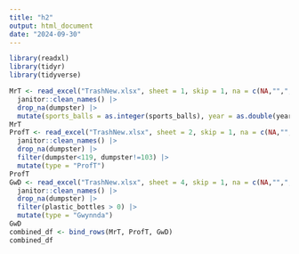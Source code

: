```yaml
---
title: "h2"
output: html_document
date: "2024-09-30"
---
```


```r
library(readxl)
library(tidyr)
library(tidyverse)
```

```r
MrT <- read_excel("TrashNew.xlsx", sheet = 1, skip = 1, na = c(NA,"",","), range = cell_cols("A:N")) |>
  janitor::clean_names() |>
  drop_na(dumpster) |>
  mutate(sports_balls = as.integer(sports_balls), year = as.double(year), type = "Mr")
MrT
ProfT <- read_excel("TrashNew.xlsx", sheet = 2, skip = 1, na = c(NA,"",","), range = cell_cols("A:M")) |>
  janitor::clean_names() |>
  drop_na(dumpster) |>
  filter(dumpster<119, dumpster!=103) |>
  mutate(type = "ProfT")
ProfT
GwD <- read_excel("TrashNew.xlsx", sheet = 4, skip = 1, na = c(NA,"",","), range = cell_cols("A:L")) |>
  janitor::clean_names() |>
  drop_na(dumpster) |>
  filter(plastic_bottles > 0) |>
  mutate(type = "Gwynnda")
GwD
combined_df <- bind_rows(MrT, ProfT, GwD)
combined_df

```


